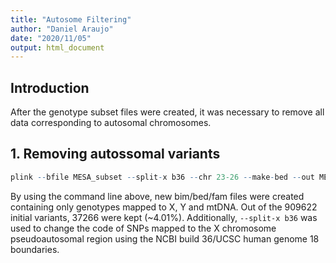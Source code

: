 ```yaml
---
title: "Autosome Filtering"
author: "Daniel Araujo"
date: "2020/11/05"
output: html_document
---
```


## Introduction

After the genotype subset files were created, it was necessary to remove all data corresponding to autosomal chromosomes.  

## 1. Removing autossomal variants

```r
plink --bfile MESA_subset --split-x b36 --chr 23-26 --make-bed --out MESA_nonauto 
```

By using the command line above, new bim/bed/fam files were created containing only genotypes mapped to X, Y and mtDNA. Out of the 909622 initial variants, 37266 were kept (~4.01%). Additionally, ```--split-x b36``` was used to change the code of SNPs mapped to the X chromosome pseudoautosomal region using the NCBI build 36/UCSC human genome 18 boundaries.